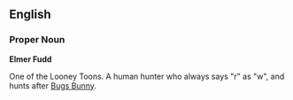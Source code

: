 ==English==

===Proper Noun===
'''Elmer Fudd'''

One of the Looney Toons.  A human hunter who always says "r" as "w", and hunts after [[Bugs Bunny]].